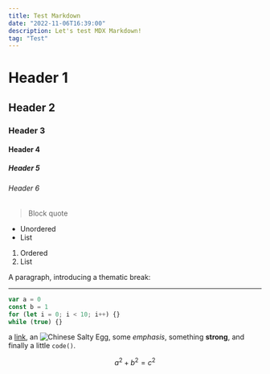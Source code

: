 ```yaml
---
title: Test Markdown
date: "2022-11-06T16:39:00"
description: Let's test MDX Markdown!
tag: "Test"
---
```


# Header 1

## Header 2

### Header 3

#### Header 4

##### Header 5

###### Header 6

> Block quote

- Unordered
- List

1. Ordered
2. List

A paragraph, introducing a thematic break:

---

```js
var a = 0
const b = 1
for (let i = 0; i < 10; i++) {}
while (true) {}
```

a [link](https://example.com), an ![Chinese Salty Egg](./salty_egg.jpg), some _emphasis_,
something **strong**, and finally a little `code()`.

$$ a^2 + b^2 = c^2 $$
